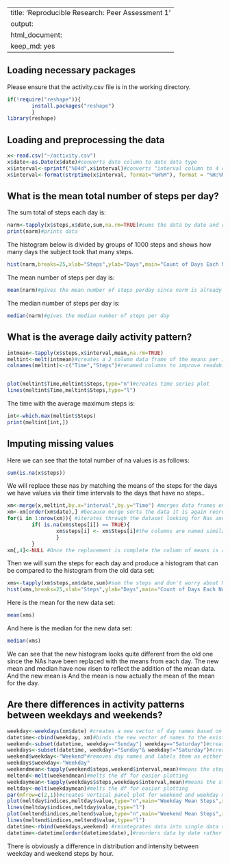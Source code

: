 
---
title: 'Reproducible Research: Peer Assessment 1'
output:
  html_document:
    keep_md: yes
---

## Loading necessary packages 
Please ensure that the activity.csv file is in the working directory.
```r
if(!require("reshape")){
        install.packages("reshape")
        }
library(reshape)

```
## Loading and preprocessing the data
```r
x<-read.csv("~/activity.csv")
x$date<-as.Date(x$date)#converts date column to date data type
x$interval<-sprintf("%04d",x$interval)#converts "interval column to 4 characters"
x$interval<-format(strptime(x$interval, format="%H%M"), format = "%H:%M")#converts interval to time
```
## What is the mean total number of steps per day?

The sum total of steps each day is:

```r
narm<-tapply(x$steps,x$date,sum,na.rm=TRUE)#sums the data by date and removes NAs 
print(narm)#prints data
```
The histogram below is divided by groups of 1000 steps and shows how many days the subject took that many steps.
```r
hist(narm,breaks=25,xlab="Steps",ylab="Days",main="Count of Days Each Number of Steps Are Taken",xlim=c(0,25000),col="Red")#creates histogram of days each steps are walked with buckets of 1000 steps.
```  

The mean number of steps per day is:

```r
mean(narm)#gives the mean number of steps perday since narm is already the sum total of steps by date.
```
The median number of steps per day is:
```r
median(narm)#gives the median number of steps per day
```
## What is the average daily activity pattern?
```r
intmean<-tapply(x$steps,x$interval,mean,na.rm=TRUE)
meltint<-melt(intmean)#creates a 2 column data frame of the means per interval
colnames(meltint)<-c("Time","Steps")#renamed columns to improve readability of code


plot(meltint$Time,meltint$Steps,type="n")#creates time series plot
lines(meltint$Time,meltint$Steps,type="l")
```
The time with the average maximum steps is: 
```r
int<-which.max(meltint$Steps)
print(meltint[int,])

```
## Imputing missing values
Here we can see that the total number of na values is as follows:
```r
sum(is.na(x$steps))
```
We will replace these nas by matching the means of the steps for the days we have values via their time intervals to the days that have no steps..  
```r
xm<-merge(x,meltint,by.x="interval",by.y="Time") #merges data frames on interval
xm<-xm[order(xm$date),] #because merge sorts the data it is again reordered by date. 
for(i in 1:nrow(xm)){ #iterates through the dataset looking for Nas and replacing them with the equivelant mean from the new column we created.
        if( is.na(xm$steps[i]) == TRUE){
                xm$steps[i] <- xm$Steps[i]#the columns are named similarly but the new column with means is capitalized to prevent confusion
                }
        }
xm[,4]<-NULL #Once the replacement is complete the column of means is removed leaving a duplicate data set to the first with the NAs filled in by the interval means
```  
Then we will sum the steps for each day and produce a histogram that can be compared to the histogram from the old data set:  
```r
xms<-tapply(xm$steps,xm$date,sum)#sum the steps and don't worry about NAs since there are none now.
hist(xms,breaks=25,xlab="Steps",ylab="Days",main="Count of Days Each Number of Steps Are Taken",xlim=c(0,25000), ylim=c(0,20),col="Blue")#The new histogram

```

Here is the mean for the new data set:

```r
mean(xms)
``` 

And here is the median for the new data set:


```r
median(xms)
```


We can see that the new histogram looks quite different from the old one since the NAs have been replaced with the means from each day. The new mean and median have now risen to reflect the addition of the mean data. And the new mean is And the mean is now actually the mean of the mean for the day.

## Are there differences in activity patterns between weekdays and weekends?
```r
weekday<-weekdays(xm$date) #creates a new vector of day names based on the dates
datetime<-cbind(weekday, xm)#binds the new vector of names to the existing data
weekend<-subset(datetime, weekday=="Sunday"| weekday=="Saturday")#creates new df with weekend days
weekdays<-subset(datetime, weekday!="Sunday"& weekday!="Saturday")#creates new df with weekday days
weekend$weekday<-"Weekend"#removes day names and labels them as either weekday or weekend depending on which one they are.
weekdays$weekday<-"Weekday"
weekendmean<-tapply(weekend$steps,weekend$interval,mean)#means the steps per interval for weekends.
meltend<-melt(weekendmean)#melts the df for easier plotting
weekdaymean<-tapply(weekdays$steps,weekdays$interval,mean)#means the steps per interval for weekdays.
meltday<-melt(weekdaymean)#melts the df for easier plotting
par(mfrow=c(2,1))#creates vertical panel plot for weekend and weekday mean activity.
plot(meltday$indices,meltday$value,type="n",main="Weekday Mean Steps",xlab="Time",ylab="Steps")
lines(meltday$indices,meltday$value,type="l")
plot(meltend$indices,meltend$value,type="n",main="Weekend Mean Steps",xlab="Time",ylab="Steps")
lines(meltend$indices,meltend$value,type="l")
datetime<-rbind(weekdays,weekend) #reintegrates data into single data set for further study.
datetime<-datetime[order(datetime$date),]#reorders data by date rather than by weekday weekend.


```   

There is obviously a difference in distribution and intensity between weekday and weekend steps by hour. 
